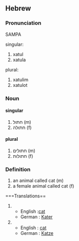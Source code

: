 ==Hebrew==
===Pronunciation===
SAMPA
;singular:
# xatul
# xatula
;plural:
# xatulim
# xatulot

===Noun===
====singular====
# חתול (m)
# חתולה (f)
====plural====
# חתולים (m)
# חתולות (f)
 
===Definition===
# an animal called cat (m)
# a female animal called cat (f)
 
===Translations==
#
#* English :[[cat]]
#* German : [[Katze|Kater]]
#
#* English : [[cat]]
#* German : [[Katze]]
